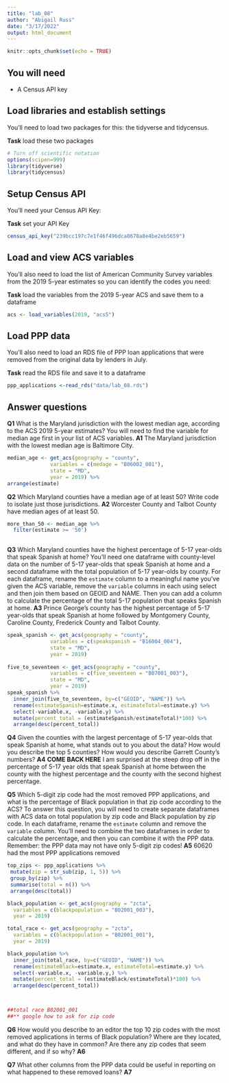 ```yaml
---
title: "lab_08"
author: "Abigail Russ"
date: "3/17/2022"
output: html_document
---
```


```r
knitr::opts_chunk$set(echo = TRUE)
```

## You will need

* A Census API key

## Load libraries and establish settings

You'll need to load two packages for this: the tidyverse and tidycensus.

**Task** load these two packages

```r
# Turn off scientific notation
options(scipen=999)
library(tidyverse)
library(tidycensus)
```

## Setup Census API

You'll need your Census API Key:

**Task** set your API Key

```r
census_api_key("239bcc197c7e1f46f496dca8678a8e4be2eb5659")
```

## Load and view ACS variables

You'll also need to load the list of American Community Survey variables from the 2019 5-year estimates so you can identify the codes you need:

**Task** load the variables from the 2019 5-year ACS and save them to a dataframe

```r
acs <- load_variables(2019, "acs5")
```

## Load PPP data

You'll also need to load an RDS file of PPP loan applications that were removed from the original data by lenders in July.

**Task** read the RDS file and save it to a dataframe

```r
ppp_applications <-read_rds("data/lab_08.rds")
```

## Answer questions

**Q1** What is the Maryland jurisdiction with the lowest median age, according to the ACS 2019 5-year estimates? You will need to find the variable for median age first in your list of ACS variables.
**A1** The Maryland jurisdiction with the lowest median age is Baltimore City. 

```r
median_age <- get_acs(geography = "county",
              variables = c(medage = "B06002_001"),
              state = "MD",
              year = 2019) %>% 
arrange(estimate)
```

**Q2** Which Maryland counties have a median age of at least 50? Write code to isolate just those jurisdictions.
**A2** Worcester County and Talbot County have median ages of at least 50. 

```r
more_than_50 <- median_age %>% 
  filter(estimate >= '50')
  
```

**Q3** Which Maryland counties have the highest percentage of 5-17 year-olds that speak Spanish at home? You'll need one dataframe with county-level data on the number of 5-17 year-olds that speak Spanish at home and a second dataframe with the total population of 5-17 year-olds by county. For each dataframe, rename the `estimate` column to a meaningful name you've given the ACS variable, remove the `variable` columns in each using select and then join them based on GEOID and NAME. Then you can add a column to calculate the percentage of the total 5-17 population that speaks Spanish at home.
**A3** Prince George's county has the highest percentage of 5-17 year-olds that speak Spanish at home followed by Montgomery County, Caroline County, Frederick County and Talbot County. 

```r
speak_spanish <- get_acs(geography = "county",
              variables = c(speakspanish = "B16004_004"),
              state = "MD",
              year = 2019)
 
five_to_seventeen <- get_acs(geography = "county",
              variables = c(five_seventeen = "B07001_003"),
              state = "MD",
              year = 2019)
speak_spanish %>% 
  inner_join(five_to_seventeen, by=c("GEOID", "NAME")) %>% 
  rename(estimateSpanish=estimate.x, estimateTotal=estimate.y) %>% 
  select(-variable.x, -variable.y) %>% 
  mutate(percent_total = (estimateSpanish/estimateTotal)*100) %>% 
  arrange(desc(percent_total))

```

**Q4** Given the counties with the largest percentage of 5-17 year-olds that speak Spanish at home, what stands out to you about the data? How would you describe the top 5 counties? How would you describe Garrett County's numbers?
**A4** **COME BACK HERE** I am surprised at the steep drop off in the percentage of 5-17 year olds that speak Spanish at home between the county with the highest percentage and the county with the second highest percentage. 

**Q5** Which 5-digit zip code had the most removed PPP applications, and what is the percentage of Black population in that zip code according to the ACS? To answer this question, you will need to create separate dataframes with ACS data on total population by zip code and Black population by zip code. In each dataframe, rename the `estimate` column and remove the `variable` column. You'll need to combine the two dataframes in order to calculate the percentage, and then you can combine it with the PPP data. Remember: the PPP data may not have only 5-digit zip codes!
**A5** 60620 had the most PPP applications removed 

```r
top_zips <- ppp_applications %>%
 mutate(zip = str_sub(zip, 1, 5)) %>% 
 group_by(zip) %>%
 summarise(total = n()) %>%
 arrange(desc(total))

black_population <- get_acs(geography = "zcta",
  variables = c(blackpopulation = "B02001_003"),
  year = 2019)

total_race <- get_acs(geography = "zcta",
  variables = c(blackpopulation = "B02001_001"),
  year = 2019)

black_population %>% 
  inner_join(total_race, by=c("GEOID", "NAME")) %>% 
  rename(estimateBlack=estimate.x, estimateTotal=estimate.y) %>% 
  select(-variable.x, -variable.y,) %>% 
  mutate(percent_total = (estimateBlack/estimateTotal)*100) %>% 
  arrange(desc(percent_total))



##total race B02001_001 
##** google how to ask for zip code 

```

**Q6** How would you describe to an editor the top 10 zip codes with the most removed applications in terms of Black population? Where are they located, and what do they have in common? Are there any zip codes that seem different, and if so why?
**A6**

**Q7** What other columns from the PPP data could be useful in reporting on what happened to these removed loans?
**A7**

